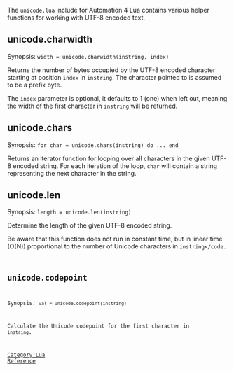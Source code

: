 The <tt>unicode.lua</tt> include for Automation 4 Lua contains various helper functions for working with UTF-8 encoded text.

== unicode.charwidth ==
Synopsis: <code>width = unicode.charwidth(instring, index)</code>

Returns the number of bytes occupied by the UTF-8 encoded character starting at position <code>index</code> in <code>instring</code>. The character pointed to is assumed to be a prefix byte.

The <code>index</code> parameter is optional, it defaults to 1 (one) when left out, meaning the width of the first character in <code>instring</code> will be returned.

== unicode.chars ==
Synopsis: <code> for char = unicode.chars(instring) do ... end</code>

Returns an iterator function for looping over all characters in the given UTF-8 encoded string. For each iteration of the loop, <code>char</code> will contain a string representing the next character in the string.

== unicode.len ==
Synopsis: <code>length = unicode.len(instring)</code>

Determine the length of the given UTF-8 encoded string.

Be aware that this function does not run in constant time, but in linear time (O(N)) proportional to the number of Unicode characters in <code>instring</code.

== unicode.codepoint ==
Synopsis: <code>val = unicode.codepoint(instring)</code>

Calculate the Unicode codepoint for the first character in <code>instring</code>.


[[Category:Lua Reference]]